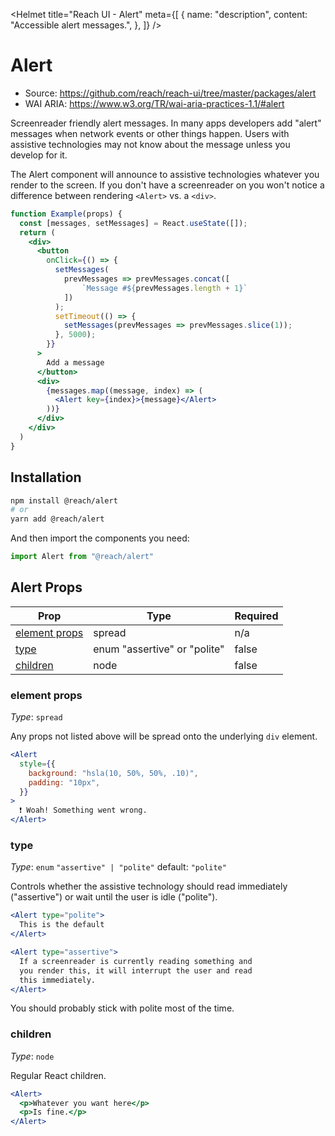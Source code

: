 
<Helmet
  title="Reach UI - Alert"
  meta={[
    {
      name: "description",
      content: "Accessible alert messages.",
    },
  ]}
/>

# Alert

- Source: https://github.com/reach/reach-ui/tree/master/packages/alert
- WAI ARIA: https://www.w3.org/TR/wai-aria-practices-1.1/#alert

Screenreader friendly alert messages. In many apps developers add "alert" messages when network events or other things happen. Users with assistive technologies may not know about the message unless you develop for it.

The Alert component will announce to assistive technologies whatever you render to the screen. If you don't have a screenreader on you won't notice a difference between rendering `<Alert>` vs. a `<div>`.

```.jsx
function Example(props) {
  const [messages, setMessages] = React.useState([]);
  return (
    <div>
      <button
        onClick={() => {
          setMessages(
            prevMessages => prevMessages.concat([
                `Message #${prevMessages.length + 1}`
            ])
          );
          setTimeout(() => {
            setMessages(prevMessages => prevMessages.slice(1));
          }, 5000);
        }}
      >
        Add a message
      </button>
      <div>
        {messages.map((message, index) => (
          <Alert key={index}>{message}</Alert>
        ))}
      </div>
    </div>
  )
}
```

## Installation

```bash
npm install @reach/alert
# or
yarn add @reach/alert
```

And then import the components you need:

```js
import Alert from "@reach/alert"
```

## Alert Props

| Prop                            | Type                         | Required |
| ------------------------------- | ---------------------------- | -------- |
| [element props](#element-props) | spread                       | n/a      |
| [type](#type)                   | enum "assertive" or "polite" | false    |
| [children](#children)           | node                         | false    |

### element props

_Type_: `spread`

Any props not listed above will be spread onto the underlying `div` element.

```.jsx
<Alert
  style={{
    background: "hsla(10, 50%, 50%, .10)",
    padding: "10px",
  }}
>
  ❗️ Woah! Something went wrong.
</Alert>
```

### type

_Type_: `enum` `"assertive" | "polite"` default: `"polite"`

Controls whether the assistive technology should read immediately ("assertive") or wait until the user is idle ("polite").

```.jsx
<Alert type="polite">
  This is the default
</Alert>

<Alert type="assertive">
  If a screenreader is currently reading something and
  you render this, it will interrupt the user and read
  this immediately.
</Alert>
```

You should probably stick with polite most of the time.

### children

_Type_: `node`

Regular React children.

```.jsx
<Alert>
  <p>Whatever you want here</p>
  <p>Is fine.</p>
</Alert>
```

